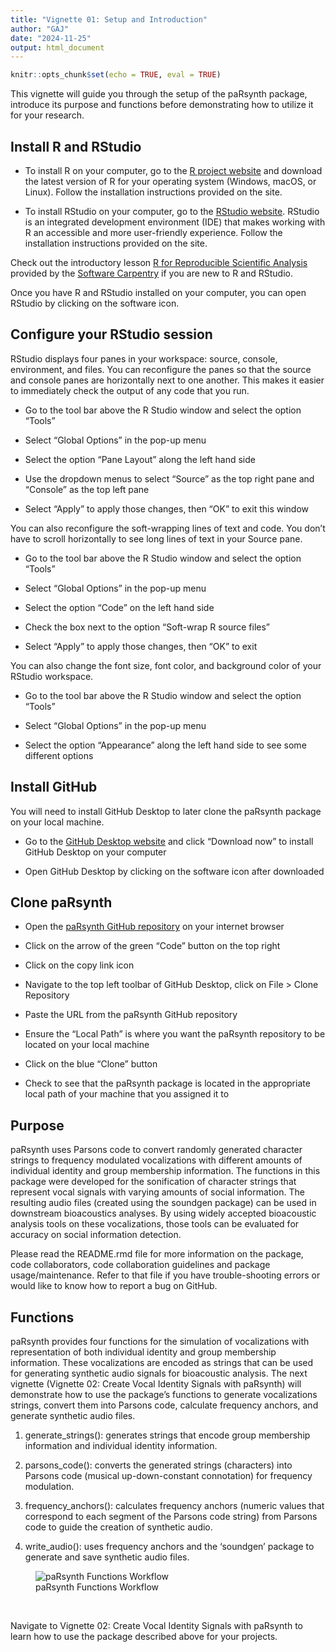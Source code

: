 ```yaml
---
title: "Vignette 01: Setup and Introduction"
author: "GAJ"
date: "2024-11-25"
output: html_document
---
```


```r

knitr::opts_chunk$set(echo = TRUE, eval = TRUE)
```

This vignette will guide you through the setup of the paRsynth package, introduce its purpose and functions before demonstrating how to utilize it for your research.

<h2>Install R and RStudio</h2>

* To install R on your computer, go to the [R project website](https://www.r-project.org/) and download the latest version of R for your operating system (Windows, macOS, or Linux). Follow the installation instructions provided on the site.

* To install RStudio on your computer, go to the [RStudio website](https://posit.co/download/rstudio-desktop/). RStudio is an integrated development environment (IDE) that makes working with R an accessible and more user-friendly experience. Follow the installation instructions provided on the site.

Check out the introductory lesson [R for Reproducible Scientific Analysis](https://swcarpentry.github.io/r-novice-gapminder/) provided by the [Software Carpentry](https://software-carpentry.org/) if you are new to R and RStudio.

Once you have R and RStudio installed on your computer, you can open RStudio by clicking on the software icon.

<h2>Configure your RStudio session</h2>

RStudio displays four panes in your workspace: source, console, environment, and files. You can reconfigure the panes so that the source and console panes are horizontally next to one another. This makes it easier to immediately check the output of any code that you run.

* Go to the tool bar above the R Studio window and select the option "Tools"

* Select "Global Options" in the  pop-up menu

* Select the option "Pane Layout" along the left hand side

* Use the dropdown menus to select "Source" as the top right pane and "Console" as the top left pane

* Select "Apply" to apply those changes, then "OK" to exit this window 

You can also reconfigure the soft-wrapping lines of text and code. You don't have to scroll horizontally to see long lines of text in your Source pane.

* Go to the tool bar above the R Studio window and select the option "Tools"

* Select "Global Options" in the  pop-up menu

* Select the option "Code" on the left hand side

* Check the box next to the option "Soft-wrap R source files"

* Select "Apply" to apply those changes, then "OK" to exit 

You can also change the font size, font color, and background color of your RStudio workspace. 

* Go to the tool bar above the R Studio window and select the option "Tools"

* Select "Global Options" in the  pop-up menu

* Select the option "Appearance" along the left hand side to see some different options

<h2>Install GitHub</h2>

You will need to install GitHub Desktop to later clone the paRsynth package on your local machine.

* Go to the [GitHub Desktop website](https://github.com/apps/desktop) and click "Download now" to install GitHub Desktop on your computer

* Open GitHub Desktop by clicking on the software icon after downloaded 

<h2>Clone paRsynth</h2>

* Open the [paRsynth GitHub repository](https://github.com/gsvidaurre/paRsynth) on your internet browser

* Click on the arrow of the green "Code" button on the top right 

* Click on the copy link icon

* Navigate to the top left toolbar of GitHub Desktop, click on File > Clone Repository

* Paste the URL from the paRsynth GitHub repository

* Ensure the "Local Path" is where you want the paRsynth repository to be located on your local machine

* Click on the blue "Clone" button 

* Check to see that the paRsynth package is located in the appropriate local path of your machine that you assigned it to

<h2>Purpose</h2>

paRsynth uses Parsons code to convert randomly generated character strings to frequency modulated vocalizations with different amounts of individual identity and group membership information. The functions in this package were developed for the sonification of character strings that represent vocal signals with varying amounts of social information. The resulting audio files (created using the soundgen package) can be used in downstream bioacoustics analyses. By using widely accepted bioacoustic analysis tools on these vocalizations, those tools can be evaluated for accuracy on social information detection.

Please read the README.rmd file for more information on the package, code collaborators, code collaboration guidelines and package usage/maintenance. Refer to that file if you have trouble-shooting errors or would like to know how to report a bug on GitHub.

<h2>Functions</h2>

paRsynth provides four functions for the simulation of vocalizations with representation of both individual identity and group membership information. These vocalizations are encoded as strings that can be used for generating synthetic audio signals for bioacoustic analysis. The next vignette (Vignette 02: Create Vocal Identity Signals with paRsynth) will demonstrate how to use the package's functions to generate vocalizations strings, convert them into Parsons code, calculate frequency anchors, and generate synthetic audio files.

1. generate_strings(): generates strings that encode group membership information and individual identity information.

2. parsons_code(): converts the generated strings (characters) into Parsons code (musical up-down-constant connotation) for frequency modulation.

3. frequency_anchors(): calculates frequency anchors (numeric values that correspond to each segment of the Parsons code string) from Parsons code to guide the creation of synthetic audio.

4. write_audio(): uses frequency anchors and the 'soundgen' package to generate and save synthetic audio files.

![paRsynth Functions Workflow](./images/paRsynth_methods_workflow_horizontal_vignette.png)

<br>

Navigate to Vignette 02: Create Vocal Identity Signals with paRsynth to learn how to use the package described above for your projects.
